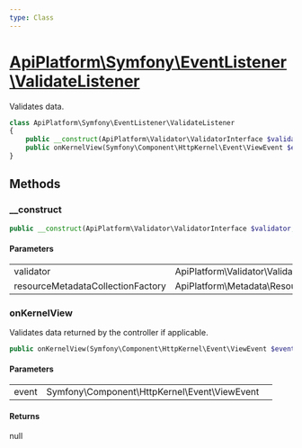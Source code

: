 ```yaml
---
type: Class
---
```


# [ApiPlatform\Symfony\EventListener\ValidateListener](/docs/reference/Symfony/EventListener/ValidateListener)

Validates data.


```php
class ApiPlatform\Symfony\EventListener\ValidateListener
{
    public __construct(ApiPlatform\Validator\ValidatorInterface $validator, ApiPlatform\Metadata\Resource\Factory\ResourceMetadataCollectionFactoryInterface $resourceMetadataCollectionFactory)
    public onKernelView(Symfony\Component\HttpKernel\Event\ViewEvent $event): null
}
```
## Methods

### __construct



```php
public __construct(ApiPlatform\Validator\ValidatorInterface $validator, ApiPlatform\Metadata\Resource\Factory\ResourceMetadataCollectionFactoryInterface $resourceMetadataCollectionFactory)
```

#### Parameters

<table><tbody>
<tr><td>validator</td><td>ApiPlatform\Validator\ValidatorInterface</td><td></td></tr><tr><td>resourceMetadataCollectionFactory</td><td>ApiPlatform\Metadata\Resource\Factory\ResourceMetadataCollectionFactoryInterface</td><td></td></tr>
</tbody>
</table>

### onKernelView

Validates data returned by the controller if applicable.

```php
public onKernelView(Symfony\Component\HttpKernel\Event\ViewEvent $event): null
```

#### Parameters

<table><tbody>
<tr><td>event</td><td>Symfony\Component\HttpKernel\Event\ViewEvent</td><td></td></tr>
</tbody>
</table>

#### Returns

null
